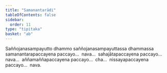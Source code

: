 ```yaml
---
title: "Samanantarādi"
tableOfContents: false
sidebar:
  order: 11
type: "tipitaka"
basket: "ab"
---
```



<DynamicBreadcrumb />

<Division number="76">

<Paragraph number="1506">
Saññojanasampayutto dhammo saññojanasampayuttassa dhammassa samanantarapaccayena paccayo…  nava…  sahajātapaccayena paccayo…  nava…  aññamaññapaccayena paccayo…  cha…  nissayapaccayena paccayo…  nava.
</Paragraph>
</Division>